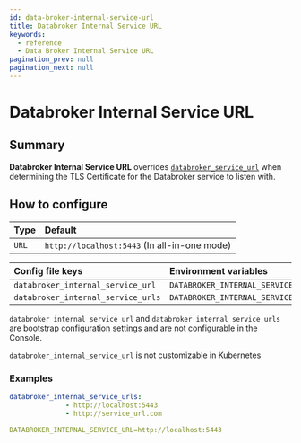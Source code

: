 ```yaml
---
id: data-broker-internal-service-url
title: Databroker Internal Service URL
keywords:
  - reference
  - Data Broker Internal Service URL
pagination_prev: null
pagination_next: null
---
```



# Databroker Internal Service URL

## Summary

**Databroker Internal Service URL** overrides [`databroker_service_url`](/docs/reference/data-broker-service-url) when determining the TLS Certificate for the Databroker service to listen with.

## How to configure

| **Type** | **Default**                                  |
| :------- | :------------------------------------------- |
| `URL`    | `http://localhost:5443` (In all-in-one mode) |

<Tabs>
<TabItem value="Core" label="Core">

| **Config file keys**               | **Environment variables**          |
| :--------------------------------- | :--------------------------------- |
| `databroker_internal_service_url`  | `DATABROKER_INTERNAL_SERVICE_URL`  |
| `databroker_internal_service_urls` | `DATABROKER_INTERNAL_SERVICE_URLS` |

</TabItem>
<TabItem value="Enterprise" label="Enterprise">

`databroker_internal_service_url` and `databroker_internal_service_urls` are bootstrap configuration settings and are not configurable in the Console.

</TabItem>
<TabItem value="Kubernetes" label="Kubernetes">

`databroker_internal_service_url` is not customizable in Kubernetes

</TabItem>
</Tabs>

### Examples

```yaml
databroker_internal_service_urls:
              - http://localhost:5443
              - http://service_url.com

DATABROKER_INTERNAL_SERVICE_URL=http://localhost:5443
```

